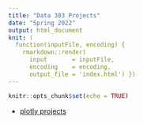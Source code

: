 ```yaml
---
title: "Data 303 Projects"
date: "Spring 2022"
output: html_document
knit: (
  function(inputFile, encoding) { 
    rmarkdown::render( 
      input       = inputFile, 
      encoding    = encoding, 
      output_file = 'index.html') })
---
```



```r
knitr::opts_chunk$set(echo = TRUE)
```

* [plotly projects](plotly-projects)
